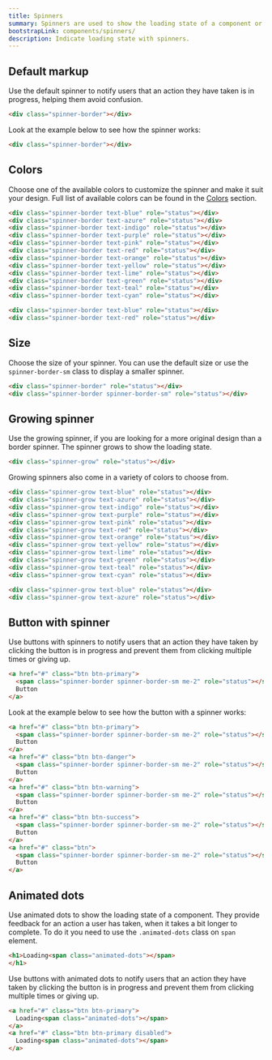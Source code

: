 ```yaml
---
title: Spinners
summary: Spinners are used to show the loading state of a component or page. They provide feedback for an action a user has taken, when it takes a bit longer to complete.
bootstrapLink: components/spinners/
description: Indicate loading state with spinners.
---
```


## Default markup

Use the default spinner to notify users that an action they have taken is in progress, helping them avoid confusion.

```html
<div class="spinner-border"></div>
```

Look at the example below to see how the spinner works:

```html example centered
<div class="spinner-border"></div>
```

## Colors

Choose one of the available colors to customize the spinner and make it suit your design. Full list of available colors can be found in the [Colors](/docs/ui/base/colors) section.

```html example centered separated
<div class="spinner-border text-blue" role="status"></div>
<div class="spinner-border text-azure" role="status"></div>
<div class="spinner-border text-indigo" role="status"></div>
<div class="spinner-border text-purple" role="status"></div>
<div class="spinner-border text-pink" role="status"></div>
<div class="spinner-border text-red" role="status"></div>
<div class="spinner-border text-orange" role="status"></div>
<div class="spinner-border text-yellow" role="status"></div>
<div class="spinner-border text-lime" role="status"></div>
<div class="spinner-border text-green" role="status"></div>
<div class="spinner-border text-teal" role="status"></div>
<div class="spinner-border text-cyan" role="status"></div>
```

```html
<div class="spinner-border text-blue" role="status"></div>
<div class="spinner-border text-red" role="status"></div>
```

## Size

Choose the size of your spinner. You can use the default size or use the `spinner-border-sm` class to display a smaller spinner.

```html example centered separated
<div class="spinner-border" role="status"></div>
<div class="spinner-border spinner-border-sm" role="status"></div>
```

## Growing spinner

Use the growing spinner, if you are looking for a more original design than a border spinner. The spinner grows to show the loading state.

```html example centered
<div class="spinner-grow" role="status"></div>
```

Growing spinners also come in a variety of colors to choose from.

```html example centered separated
<div class="spinner-grow text-blue" role="status"></div>
<div class="spinner-grow text-azure" role="status"></div>
<div class="spinner-grow text-indigo" role="status"></div>
<div class="spinner-grow text-purple" role="status"></div>
<div class="spinner-grow text-pink" role="status"></div>
<div class="spinner-grow text-red" role="status"></div>
<div class="spinner-grow text-orange" role="status"></div>
<div class="spinner-grow text-yellow" role="status"></div>
<div class="spinner-grow text-lime" role="status"></div>
<div class="spinner-grow text-green" role="status"></div>
<div class="spinner-grow text-teal" role="status"></div>
<div class="spinner-grow text-cyan" role="status"></div>
```

```html
<div class="spinner-grow text-blue" role="status"></div>
<div class="spinner-grow text-azure" role="status"></div>
```

## Button with spinner

Use buttons with spinners to notify users that an action they have taken by clicking the button is in progress and prevent them from clicking multiple times or giving up.

```html
<a href="#" class="btn btn-primary">
  <span class="spinner-border spinner-border-sm me-2" role="status"></span>
  Button
</a>
```

Look at the example below to see how the button with a spinner works:

```html example centered separated code background="bg-light"
<a href="#" class="btn btn-primary">
  <span class="spinner-border spinner-border-sm me-2" role="status"></span>
  Button
</a>
<a href="#" class="btn btn-danger">
  <span class="spinner-border spinner-border-sm me-2" role="status"></span>
  Button
</a>
<a href="#" class="btn btn-warning">
  <span class="spinner-border spinner-border-sm me-2" role="status"></span>
  Button
</a>
<a href="#" class="btn btn-success">
  <span class="spinner-border spinner-border-sm me-2" role="status"></span>
  Button
</a>
<a href="#" class="btn">
  <span class="spinner-border spinner-border-sm me-2" role="status"></span>
  Button
</a>
```

## Animated dots

Use animated dots to show the loading state of a component. They provide feedback for an action a user has taken, when it takes a bit longer to complete. To do it you need to use the `.animated-dots` class on `span` element.

```html example centered code background="bg-light"
<h1>Loading<span class="animated-dots"></span>
</h1>
```

Use buttons with animated dots to notify users that an action they have taken by clicking the button is in progress and prevent them from clicking multiple times or giving up.

```html example centered separated background="bg-light"
<a href="#" class="btn btn-primary">
  Loading<span class="animated-dots"></span>
</a>
<a href="#" class="btn btn-primary disabled">
  Loading<span class="animated-dots"></span>
</a>
```

